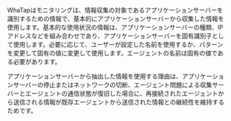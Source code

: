 WhaTapはモニタリングは、情報収集の対象であるアプリケーションサーバーを識別するための情報で、基本的にアプリケーションサーバーから収集した情報を使用します。基本的な使用状況の情報は、アプリケーションサーバーの種類、IPアドレスなどを組み合わせであり、アプリケーションサーバーを固有識別子として使用します。必要に応じて、ユーザーが設定した名前を使用するか、パターンを変更して固有の値に変更して使用します。エージェントの名前は固有の値である必要があります。

アプリケーションサーバーから抽出した情報を使用する理由は、アプリケーションサーバーの停止またはネットワークの切断、エージェント問題による収集サーバーとエージェントの通信状態が復旧した場合に、再接続されたエージェントから送信される情報が既存エージェントから送信された情報との継続性を維持するためです。 
